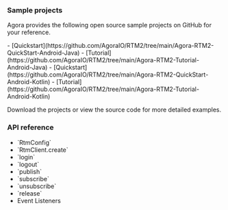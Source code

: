 <PlatformWrapper platform="android">

### Sample projects

Agora provides the following open source sample projects on GitHub for your reference. 

<Tabs groupId="language">
<TabItem value="java" label="Java">
- [Quickstart](https://github.com/AgoraIO/RTM2/tree/main/Agora-RTM2-QuickStart-Android-Java)
- [Tutorial](https://github.com/AgoraIO/RTM2/tree/main/Agora-RTM2-Tutorial-Android-Java)
</TabItem>

<TabItem value="kotlin" label="Kotlin" default>
- [Quickstart](https://github.com/AgoraIO/RTM2/tree/main/Agora-RTM2-QuickStart-Android-Kotlin)
- [Tutorial](https://github.com/AgoraIO/RTM2/tree/main/Agora-RTM2-Tutorial-Android-Kotlin)
</TabItem>
</Tabs>

Download the projects or view the source code for more detailed examples.


### API reference

* <Link to="{{Global.API_REF_SIG_ANDROID}}#configrtmpropsag_platform">`RtmConfig`</Link>
* <Link to="{{Global.API_REF_SIG_ANDROID}}#configcreatepropsag_platform">`RtmClient.create`</Link>
* <Link to="{{Global.API_REF_SIG_ANDROID}}#configloginpropsag_platform">`login`</Link>
* <Link to="{{Global.API_REF_SIG_ANDROID}}#configlogoutpropsag_platform">`logout`</Link>
* <Link to="{{Global.API_REF_SIG_ANDROID}}#messagepublishpropsag_platform">`publish`</Link>
* <Link to="{{Global.API_REF_SIG_ANDROID}}#channelsubscribepropsag_platform">`subscribe`</Link>
* <Link to="{{Global.API_REF_SIG_ANDROID}}#channelunsubscribepropsag_platform">`unsubscribe`</Link>
* <Link to="{{Global.API_REF_SIG_ANDROID}}#configreleasepropsag_platform">`release`</Link>
* <Link to="{{Global.API_REF_SIG_ANDROID}}#event-listeners">Event Listeners</Link>
</PlatformWrapper>